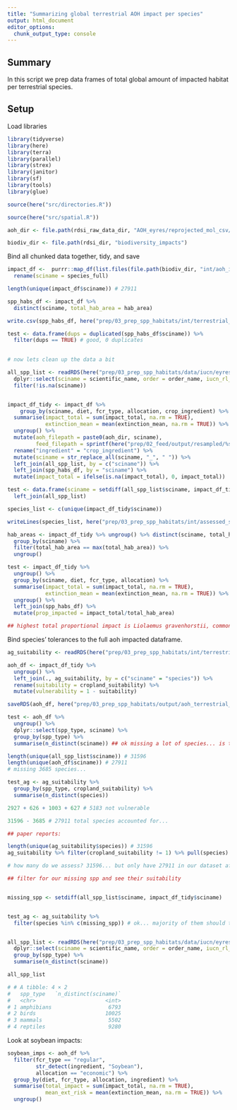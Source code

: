 ```yaml
---
title: "Summarizing global terrestrial AOH impact per species"
output: html_document
editor_options: 
  chunk_output_type: console
---
```


## Summary

In this script we prep data frames of total global amount of impacted habitat per terrestrial species.


## Setup

Load libraries

```r

library(tidyverse)
library(here)
library(terra)
library(parallel)
library(strex)
library(janitor)
library(sf)
library(tools)
library(glue)

source(here("src/directories.R"))

source(here("src/spatial.R"))

aoh_dir <- file.path(rdsi_raw_data_dir, "AOH_eyres/reprojected_mol_csv/")

biodiv_dir <- file.path(rdsi_dir, "biodiversity_impacts")
```

Bind all chunked data together, tidy, and save

```r

impact_df <-  purrr::map_df(list.files(file.path(biodiv_dir, "int/aoh_impacts_terrestrial/"), full.names = TRUE), readRDS) %>%
  rename(sciname = species_full)

length(unique(impact_df$sciname)) # 27911

spp_habs_df <- impact_df %>%
  distinct(sciname, total_hab_area = hab_area)

write.csv(spp_habs_df, here("prep/03_prep_spp_habitats/int/terrestrial_habitat_areas.csv"), row.names = FALSE)

test <- data.frame(dups = duplicated(spp_habs_df$sciname)) %>%
  filter(dups == TRUE) # good, 0 duplicates
  

# now lets clean up the data a bit 

all_spp_list <- readRDS(here("prep/03_prep_spp_habitats/data/iucn/eyres_iucn_spp.rds")) %>%
  dplyr::select(sciname = scientific_name, order = order_name, iucn_rl_cat = category) %>%
  filter(!is.na(sciname))


impact_df_tidy <- impact_df %>%
    group_by(sciname, diet, fcr_type, allocation, crop_ingredient) %>%
  summarise(impact_total = sum(impact_total, na.rm = TRUE),
            extinction_mean = mean(extinction_mean, na.rm = TRUE)) %>%
  ungroup() %>%
  mutate(aoh_filepath = paste0(aoh_dir, sciname), 
         feed_filepath = sprintf(here("prep/02_feed/output/resampled/%s/%s/%s_%s_A.tif"), diet, fcr_type, crop_ingredient, allocation)) %>%
  rename("ingredient" = "crop_ingredient") %>%
  mutate(sciname = str_replace_all(sciname, "_", " ")) %>%
  left_join(all_spp_list, by = c("sciname")) %>%
  left_join(spp_habs_df, by = "sciname") %>%
  mutate(impact_total = ifelse(is.na(impact_total), 0, impact_total))

test <- data.frame(sciname = setdiff(all_spp_list$sciname, impact_df_tidy$sciname)) %>%
  left_join(all_spp_list)

species_list <- c(unique(impact_df_tidy$sciname))

writeLines(species_list, here("prep/03_prep_spp_habitats/int/assessed_species_list.txt"))

hab_areas <- impact_df_tidy %>% ungroup() %>% distinct(sciname, total_hab_area) %>%
  group_by(sciname) %>%
  filter(total_hab_area == max(total_hab_area)) %>%
  ungroup()

test <- impact_df_tidy %>%
  ungroup() %>%
  group_by(sciname, diet, fcr_type, allocation) %>%
  summarise(impact_total = sum(impact_total, na.rm = TRUE), 
            extinction_mean = mean(extinction_mean, na.rm = TRUE)) %>%
  ungroup() %>%
  left_join(spp_habs_df) %>% 
  mutate(prop_impacted = impact_total/total_hab_area)

## highest total proportional impact is Liolaemus gravenhorstii, commonly known as Gravenhorst's tree iguana. ~1.7% of its habitat is impacted under plant-dominant, regular, economic. It has an average extinction risk of 0.00033 or 0.03% extinction risk across all cells it occupies. 
```


Bind species' tolerances to the full aoh impacted dataframe. 

```r
ag_suitability <- readRDS(here("prep/03_prep_spp_habitats/int/terrestrial_spp_habitat_suitability.rds"))

aoh_df <- impact_df_tidy %>%
  ungroup() %>%
  left_join(., ag_suitability, by = c("sciname" = "species")) %>%
  rename(suitability = cropland_suitability) %>%
  mutate(vulnerability = 1 - suitability)

saveRDS(aoh_df, here("prep/03_prep_spp_habitats/output/aoh_terrestrial_impact.rds")) # save as rds to save space

test <- aoh_df %>%
  ungroup() %>%
  dplyr::select(spp_type, sciname) %>%
  group_by(spp_type) %>%
  summarise(n_distinct(sciname)) ## ok missing a lot of species... is this because they aren't vulnerable? 

length(unique(all_spp_list$sciname)) # 31596
length(unique(aoh_df$sciname)) # 27911
# missing 3685 species...

test_ag <- ag_suitability %>% 
  group_by(spp_type, cropland_suitability) %>%
  summarise(n_distinct(species))

2927 + 626 + 1003 + 627 # 5183 not vulnerable

31596 - 3685 # 27911 total species accounted for... 

## paper reports: 

length(unique(ag_suitability$species)) # 31596
ag_suitability %>% filter(cropland_suitability != 1) %>% pull(species) %>% unique() %>% length() # 26413

# how many do we assess? 31596... but only have 27911 in our dataset after running everything??

## filter for our missing spp and see their suitability


missing_spp <- setdiff(all_spp_list$sciname, impact_df_tidy$sciname)


test_ag <- ag_suitability %>% 
  filter(species %in% c(missing_spp)) # ok... majority of them should theoretically be impacted... does this just mean there was literally no overlap at all? I think so... explore this further in the week.


all_spp_list <- readRDS(here("prep/03_prep_spp_habitats/data/iucn/eyres_iucn_spp.rds")) %>%
  dplyr::select(sciname = scientific_name, order = order_name, iucn_rl_cat = category, spp_type) %>%
  group_by(spp_type) %>%
  summarise(n_distinct(sciname))

all_spp_list

# # A tibble: 4 × 2
#   spp_type   `n_distinct(sciname)`
#   <chr>                      <int>
# 1 amphibians                  6793
# 2 birds                      10025
# 3 mammals                     5502
# 4 reptiles                    9280

```

  
  
  
Look at soybean impacts:

```r
soybean_imps <- aoh_df %>%
  filter(fcr_type == "regular",
         str_detect(ingredient, "Soybean"),
         allocation == "economic") %>%
  group_by(diet, fcr_type, allocation, ingredient) %>%
  summarise(total_impact = sum(impact_total, na.rm = TRUE),
            mean_ext_risk = mean(extinction_mean, na.rm = TRUE)) %>%
  ungroup()



```

